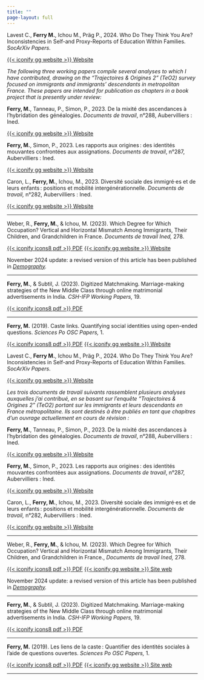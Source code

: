 ```yaml
---
title: ""
page-layout: full
---
```


::: {.content-visible when-profile="english"}
Lavest C., **Ferry M.**, Ichou M., Präg P., 2024. Who Do They Think You Are? Inconsistencies in Self-and Proxy-Reports of Education Within Families. *SocArXiv Papers*.

[{{< iconify gg website >}} Website](https://osf.io/preprints/socarxiv/b2qsu)

*The following three working papers compile several analyses to which I have contributed, drawing on the "Trajectoires & Origines 2" (TeO2) survey focused on immigrants and immigrants' descendants in metropolitan France. These papers are intended for publication as chapters in a book project that is presently under review:*

**Ferry, M.**, Tanneau, P., Simon, P., 2023. De la mixité des ascendances à l’hybridation des généalogies. *Documents de travail*, n°288, Aubervilliers : Ined.

[{{< iconify gg website >}} Website](https://doi.org/10.48756/ined-dt-288.0124)

**Ferry, M.**, Simon, P., 2023. Les rapports aux origines : des identités mouvantes confrontées aux assignations. *Documents de travail*, n°287, Aubervilliers : Ined.

[{{< iconify gg website >}} Website](https://archined.ined.fr/view/d5wI84wB-5e4nGnw6Kgw)

Caron, L., **Ferry, M.**, Ichou, M., 2023. Diversité sociale des immigré·es et de leurs enfants : positions et mobilité intergénérationnelle. *Documents de travail,* n°282, Aubervilliers : Ined.

[{{< iconify gg website >}} Website](https://doi.org/10.48756/ined-dt-282.1123)

------------------------------------------------------------------------

Weber, R., **Ferry, M.**, & Ichou, M. (2023). Which Degree for Which Occupation? Vertical and Horizontal Mismatch Among Immigrants, Their Children, and Grandchildren in France. *Documents de travail Ined,* 278.

[{{< iconify icons8 pdf >}} PDF](https://archined.ined.fr/download/publication/E5OPhosBhU4QGwadVTE1/36fe6e5514cb19419c2bdf1cbc68b9d51699446278245.pdf) [{{< iconify gg website >}} Website](https://archined.ined.fr/view/E5OPhosBhU4QGwadVTE1)

November 2024 update: a revised version of this article has been published in [*Demography*](https://doi.org/10.1215/00703370-11670148)*.*

------------------------------------------------------------------------

**Ferry, M.**, & Subtil, J. (2023). Digitized Matchmaking. Marriage-making strategies of the New Middle Class through online matrimonial advertisements in India. *CSH-IFP Working Papers,* 19.

[{{< iconify icons8 pdf >}} PDF](https://mathieuferry.github.io/PondicherryWorkshop/material/wp/Digitized%20Matchmaking_WP19.pdf)

------------------------------------------------------------------------

**Ferry, M.** (2019). Caste links. Quantifying social identities using open-ended questions. *Sciences Po OSC Papers,* 1.

[{{< iconify icons8 pdf >}} PDF](https://www.sciencespo.fr/osc/sites/sciencespo.fr.osc/files/OP_2019-1-EN-def.pdf) [{{< iconify gg website >}} Website](https://www.sciencespo.fr/osc/fr/node/2089.html)
:::

::: {.content-visible when-profile="french"}
Lavest C., **Ferry M.**, Ichou M., Präg P., 2024. Who Do They Think You Are? Inconsistencies in Self-and Proxy-Reports of Education Within Families. *SocArXiv Papers*.

[{{< iconify gg website >}} Website](https://osf.io/preprints/socarxiv/b2qsu)

*Les trois documents de travail suivants rassemblent plusieurs analyses auxquelles j'ai contribué, en se basant sur l'enquête "Trajectoires & Origines 2" (TeO2) portant sur les immigrants et leurs descendants en France métropolitaine. Ils sont destinés à être publiés en tant que chapitres d'un ouvrage actuellement en cours de révision :*

**Ferry, M.**, Tanneau, P., Simon, P., 2023. De la mixité des ascendances à l’hybridation des généalogies. *Documents de travail*, n°288, Aubervilliers : Ined.

[{{< iconify gg website >}} Website](https://doi.org/10.48756/ined-dt-288.0124)

**Ferry, M.**, Simon, P., 2023. Les rapports aux origines : des identités mouvantes confrontées aux assignations. *Documents de travail*, n°287, Aubervilliers : Ined.

[{{< iconify gg website >}} Website](https://archined.ined.fr/view/d5wI84wB-5e4nGnw6Kgw)

Caron, L., **Ferry, M.**, Ichou, M., 2023. Diversité sociale des immigré·es et de leurs enfants : positions et mobilité intergénérationnelle. *Documents de travail,* n°282, Aubervilliers : Ined.

[{{< iconify gg website >}} Website](https://doi.org/10.48756/ined-dt-282.1123)

------------------------------------------------------------------------

Weber, R., **Ferry, M.**, & Ichou, M. (2023). Which Degree for Which Occupation? Vertical and Horizontal Mismatch Among Immigrants, Their Children, and Grandchildren in France., *Documents de travail Ined,* 278.

[{{< iconify icons8 pdf >}} PDF](https://archined.ined.fr/download/publication/E5OPhosBhU4QGwadVTE1/36fe6e5514cb19419c2bdf1cbc68b9d51699446278245.pdf) [{{< iconify gg website >}} Site web](https://archined.ined.fr/view/E5OPhosBhU4QGwadVTE1)

November 2024 update: a revised version of this article has been published in [*Demography*](https://doi.org/10.1215/00703370-11670148)*.*

------------------------------------------------------------------------

**Ferry, M.**, & Subtil, J. (2023). Digitized Matchmaking. Marriage-making strategies of the New Middle Class through online matrimonial advertisements in India. *CSH-IFP Working Papers,* 19.

[{{< iconify icons8 pdf >}} PDF](https://mathieuferry.github.io/PondicherryWorkshop/material/wp/Digitized%20Matchmaking_WP19.pdf)

------------------------------------------------------------------------

**Ferry, M.** (2019). Les liens de la caste : Quantifier des identités sociales à l'aide de questions ouvertes. *Sciences Po OSC Papers,* 1.

[{{< iconify icons8 pdf >}} PDF](https://www.sciencespo.fr/osc/sites/sciencespo.fr.osc/files/OP_2019-1_FR_def.pdf) [{{< iconify gg website >}} Site web](https://www.sciencespo.fr/osc/fr/node/2089.html)
:::

------------------------------------------------------------------------
